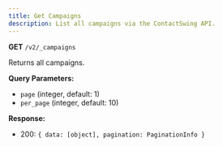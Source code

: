 ```yaml
---
title: Get Campaigns
description: List all campaigns via the ContactSwing API.
---
```


**GET** `/v2/_campaigns`

Returns all campaigns.

**Query Parameters:**
- `page` (integer, default: 1)
- `per_page` (integer, default: 10)

**Response:**
- 200: `{ data: [object], pagination: PaginationInfo }`